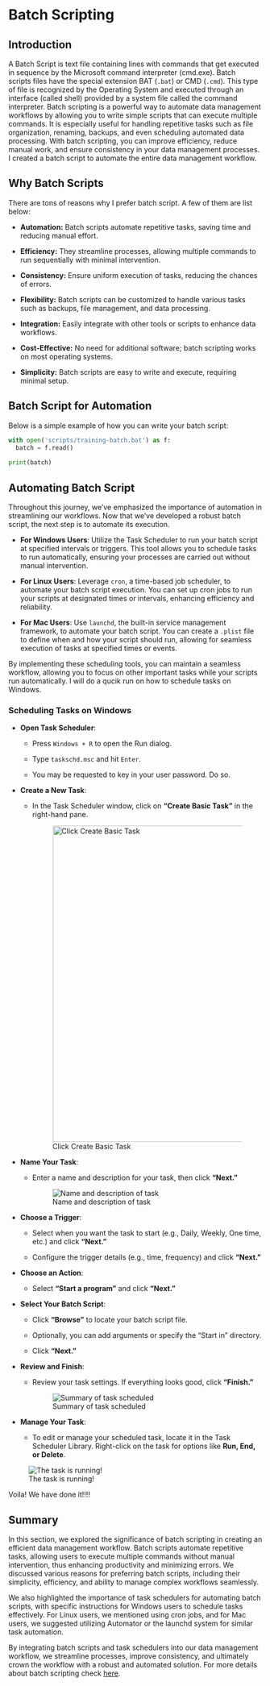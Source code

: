 # Batch Scripting

## Introduction

A Batch Script is text file containing lines with commands that get executed in sequence by the Microsoft command interpreter (cmd.exe). Batch scripts files have the special extension BAT (`.bat`) or CMD (`.cmd`). This type of file is recognized by the Operating System and executed through an interface (called shell) provided by a system file called the command interpreter. Batch scripting is a powerful way to automate data management workflows by allowing you to write simple scripts that can execute multiple commands. It is especially useful for handling repetitive tasks such as file organization, renaming, backups, and even scheduling automated data processing. With batch scripting, you can improve efficiency, reduce manual work, and ensure consistency in your data management processes. I created a batch script to automate the entire data management workflow.

## Why Batch Scripts

There are tons of reasons why I prefer batch script. A few of them are list below:

-   **Automation:** Batch scripts automate repetitive tasks, saving time and reducing manual effort.

-   **Efficiency:** They streamline processes, allowing multiple commands to run sequentially with minimal intervention.

-   **Consistency:** Ensure uniform execution of tasks, reducing the chances of errors.

-   **Flexibility:** Batch scripts can be customized to handle various tasks such as backups, file management, and data processing.

-   **Integration:** Easily integrate with other tools or scripts to enhance data workflows.

-   **Cost-Effective:** No need for additional software; batch scripting works on most operating systems.

-   **Simplicity:** Batch scripts are easy to write and execute, requiring minimal setup.

## Batch Script for Automation

Below is a simple example of how you can write your batch script:

```python
with open('scripts/training-batch.bat') as f:
  batch = f.read()
  
print(batch)
```

## Automating Batch Script

Throughout this journey, we've emphasized the importance of automation in streamlining our workflows. Now that we've developed a robust batch script, the next step is to automate its execution.

-   **For Windows Users**: Utilize the Task Scheduler to run your batch script at specified intervals or triggers. This tool allows you to schedule tasks to run automatically, ensuring your processes are carried out without manual intervention.

-   **For Linux Users**: Leverage `cron`, a time-based job scheduler, to automate your batch script execution. You can set up cron jobs to run your scripts at designated times or intervals, enhancing efficiency and reliability.

-   **For Mac Users**: Use `launchd`, the built-in service management framework, to automate your batch script. You can create a `.plist` file to define when and how your script should run, allowing for seamless execution of tasks at specified times or events.

By implementing these scheduling tools, you can maintain a seamless workflow, allowing you to focus on other important tasks while your scripts run automatically. I will do a qucik run on how to schedule tasks on Windows.

### Scheduling Tasks on Windows

-   **Open Task Scheduler**:

    -   Press `Windows + R` to open the Run dialog.

    -   Type `taskschd.msc` and hit `Enter`.

    -   You may be requested to key in your user password. Do so.

-   **Create a New Task**:

    -   In the Task Scheduler window, click on **"Create Basic Task"** in the right-hand pane.

        ![Click Create Basic Task](images/task-schedule-basic-01.JPG){width="628"}

-   **Name Your Task**:

    -   Enter a name and description for your task, then click **"Next."**

        ![Name and description of task](images/name_desc_task.JPG)

-   **Choose a Trigger**:

    -   Select when you want the task to start (e.g., Daily, Weekly, One time, etc.) and click **"Next."**

    -   Configure the trigger details (e.g., time, frequency) and click **"Next."**

-   **Choose an Action**:

    -   Select **"Start a program"** and click **"Next."**

-   **Select Your Batch Script**:

    -   Click **"Browse"** to locate your batch script file.

    -   Optionally, you can add arguments or specify the "Start in" directory.

    -   Click **"Next."**

-   **Review and Finish**:

    -   Review your task settings. If everything looks good, click **"Finish."**

        ![Summary of task scheduled](images/taskscheduler-summary.JPG)

-   **Manage Your Task**:

    -   To edit or manage your scheduled task, locate it in the Task Scheduler Library. Right-click on the task for options like **Run, End, or Delete**.

![The task is running!](images/task_running.JPG)

Voila! We have done it!!!!

## Summary

In this section, we explored the significance of batch scripting in creating an efficient data management workflow. Batch scripts automate repetitive tasks, allowing users to execute multiple commands without manual intervention, thus enhancing productivity and minimizing errors. We discussed various reasons for preferring batch scripts, including their simplicity, efficiency, and ability to manage complex workflows seamlessly.

We also highlighted the importance of task schedulers for automating batch scripts, with specific instructions for Windows users to schedule tasks effectively. For Linux users, we mentioned using cron jobs, and for Mac users, we suggested utilizing Automator or the launchd system for similar task automation.

By integrating batch scripts and task schedulers into our data management workflow, we streamline processes, improve consistency, and ultimately crown the workflow with a robust and automated solution. For more details about batch scripting check [here](https://tutorialreference.com/batch-scripting/batch-script-tutorial).
